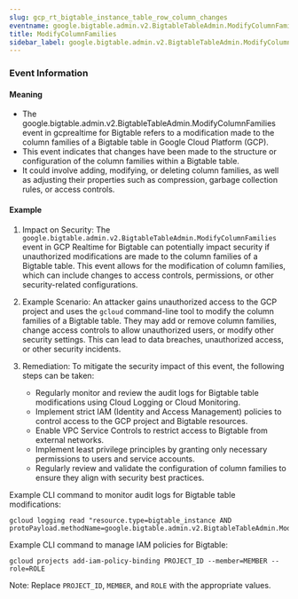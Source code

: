 ```yaml
--- 
slug: gcp_rt_bigtable_instance_table_row_column_changes
eventname: google.bigtable.admin.v2.BigtableTableAdmin.ModifyColumnFamilies
title: ModifyColumnFamilies
sidebar_label: google.bigtable.admin.v2.BigtableTableAdmin.ModifyColumnFamilies
---
```

                       
### Event Information

#### Meaning

- The google.bigtable.admin.v2.BigtableTableAdmin.ModifyColumnFamilies event in gcprealtime for Bigtable refers to a modification made to the column families of a Bigtable table in Google Cloud Platform (GCP).
- This event indicates that changes have been made to the structure or configuration of the column families within a Bigtable table.
- It could involve adding, modifying, or deleting column families, as well as adjusting their properties such as compression, garbage collection rules, or access controls.

#### Example

1. Impact on Security: The `google.bigtable.admin.v2.BigtableTableAdmin.ModifyColumnFamilies` event in GCP Realtime for Bigtable can potentially impact security if unauthorized modifications are made to the column families of a Bigtable table. This event allows for the modification of column families, which can include changes to access controls, permissions, or other security-related configurations.

2. Example Scenario: An attacker gains unauthorized access to the GCP project and uses the `gcloud` command-line tool to modify the column families of a Bigtable table. They may add or remove column families, change access controls to allow unauthorized users, or modify other security settings. This can lead to data breaches, unauthorized access, or other security incidents.

3. Remediation: To mitigate the security impact of this event, the following steps can be taken:
   - Regularly monitor and review the audit logs for Bigtable table modifications using Cloud Logging or Cloud Monitoring.
   - Implement strict IAM (Identity and Access Management) policies to control access to the GCP project and Bigtable resources.
   - Enable VPC Service Controls to restrict access to Bigtable from external networks.
   - Implement least privilege principles by granting only necessary permissions to users and service accounts.
   - Regularly review and validate the configuration of column families to ensure they align with security best practices.

Example CLI command to monitor audit logs for Bigtable table modifications:
```
gcloud logging read "resource.type=bigtable_instance AND protoPayload.methodName=google.bigtable.admin.v2.BigtableTableAdmin.ModifyColumnFamilies"
```

Example CLI command to manage IAM policies for Bigtable:
```
gcloud projects add-iam-policy-binding PROJECT_ID --member=MEMBER --role=ROLE
```

Note: Replace `PROJECT_ID`, `MEMBER`, and `ROLE` with the appropriate values.


 